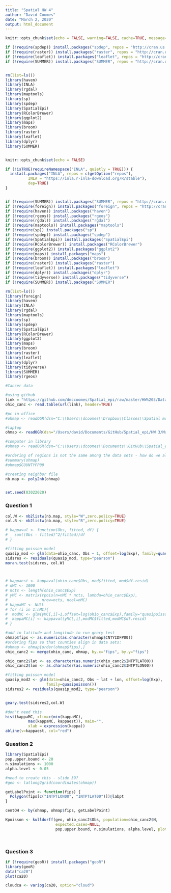 ```yaml
---
title: "Spatial HW 4"
author: "David Coomes"
date: "March 2, 2020"
output: html_document
---
```


```r
knitr::opts_chunk$set(echo = FALSE, warning=FALSE, cache=TRUE, message=FALSE)
```



```r

if (!require(spdep)) install.packages("spdep", repos = "http://cran.us.r-project.org")
if (!require(raster)) install.packages("raster", repos = "http://cran.us.r-project.org")
if (!require(leaflet)) install.packages("leaflet", repos = "http://cran.us.r-project.org")
if (!require(SUMMER)) install.packages("SUMMER", repos = "http://cran.us.r-project.org")



```


```r

rm(list=ls())
library(haven)
library(INLA)
library(rgdal)
library(maptools)
library(sp)
library(spdep)
library(SpatialEpi)
library(RColorBrewer)
library(ggplot2)
library(maps)
library(broom)
library(raster)
library(leaflet)
library(dplyr)
library(SUMMER)


knitr::opts_chunk$set(echo = FALSE)

```

```r

if (!isTRUE(requireNamespace("INLA", quietly = TRUE))) {
  install.packages("INLA", repos = c(getOption("repos"), 
          INLA = "https://inla.r-inla-download.org/R/stable"),
          dep=TRUE)
}


if (!require(SUMMER)) install.packages("SUMMER", repos = "http://cran.us.r-project.org")
if (!require(foreign)) install.packages("foreign", repos = "http://cran.us.r-project.org")
if (!require(haven)) install.packages("haven")
if (!require(rgeos)) install.packages("rgeos")
if (!require(rgdal)) install.packages("rgdal")
if (!require(maptools)) install.packages("maptools")
if (!require(sp)) install.packages("sp")
if (!require(spdep)) install.packages("spdep")
if (!require(SpatialEpi)) install.packages("SpatialEpi")
if (!require(RColorBrewer)) install.packages("RColorBrewer")
if (!require(ggplot2)) install.packages("ggplot2")
if (!require(maps)) install.packages("maps")
if (!require(broom)) install.packages("broom")
if (!require(raster)) install.packages("raster")
if (!require(leaflet)) install.packages("leaflet")
if (!require(dplyr)) install.packages("dplyr")
if (!require(tidyverse)) install.packages("tidyverse")
if (!require(SUMMER)) install.packages("SUMMER")


```


```r

rm(list=ls())
library(foreign)
library(haven)
library(INLA)
library(rgdal)
library(maptools)
library(sp)
library(spdep)
library(SpatialEpi)
library(RColorBrewer)
library(ggplot2)
library(maps)
library(broom)
library(raster)
library(leaflet)
library(dplyr)
library(tidyverse)
library(SUMMER)
library(rgeos)

```


```r

#Cancer data

#using github
link = "https://github.com/dmccoomes/Spatial_epi/raw/master/HW%203/Data/ohio_2019_version.txt"
ohio_canc <- read.table(url(link), header=TRUE)

#pc in office
#ohmap <- readOGR(dsn="C:\\Users\\dcoomes\\Dropbox\\Classes\\Spatial modeling\\HW 3\\Data\\Map data", layer="ohio_map")

#laptop
ohmap <- readOGR(dsn="/Users/david/Documents/GitHub/Spatial_epi/HW 3/Map data", layer="ohio_map")

#computer in library
#ohmap <- readOGR(dsn="C:\\Users\\dcoomes\\Documents\\GitHub\\Spatial_epi\\HW 3\\Map data", layer="ohio_map")

#ordering of regions is not the same among the data sets - how do we align these two?
#summary(ohmap)
#ohmap$COUNTYFP00

#creating neighbor file
nb.map <- poly2nb(ohmap)



```


```r

set.seed(03022020)

```


### Question 1

```r


col.W <- nb2listw(nb.map, style="W",zero.policy=TRUE)
col.B <- nb2listw(nb.map, style="B",zero.policy=TRUE)

# kappaval <- function(Obs, fitted, df) {
#   sum((Obs - fitted)^2/fitted)/df
# }

#fitting poisson model
quasip_mod <- glm(data=ohio_canc, Obs ~ 1, offset=log(Exp), family=quasipoisson())
sidsres <- residuals(quasip_mod, type="pearson")
moran.test(sidsres, col.W)



# kappaest <- kappaval(ohio_canc$Obs, mod$fitted, mod$df.resid)
# nMC <- 1000
# ncts <- length(ohio_canc$Exp)
# yMC <- matrix(rpois(n=nMC * ncts, lambda=ohio_canc$Exp),
#               nrow=ncts, ncol=nMC)
# kappaMC <- NULL
# for (i in 1:nMC){
#  modMC <- glm(yMC[,i]~1,offset=log(ohio_canc$Exp),family="quasipoisson")
#  kappaMC[i] <- kappaval(yMC[,i],modMC$fitted,modMC$df.resid)
# }

```


```r

#add in latitude and longitude to run geary test
ohmap$fips <- as.numeric(as.character(ohmap$CNTYIDFP00))
#ordering fips so that counties align in data sets:
#ohmap <- ohmap[order(ohmap$fips),]            
ohio_canc2 <- merge(ohio_canc, ohmap, by.x="fips", by.y="fips")

ohio_canc2$lat <- as.character(as.numeric(ohio_canc2$INTPTLAT00))
ohio_canc2$lon <- as.character(as.numeric(ohio_canc2$INTPTLON00))

#fitting poisson model
quasip_mod2 <- glm(data=ohio_canc2, Obs ~ lat + lon, offset=log(Exp),
                  family=quasipoisson())
sidsres2 <- residuals(quasip_mod2, type="pearson")


geary.test(sidsres2,col.W)


```


```r

#don't need this
hist(kappaMC, xlim=c(min(kappaMC),
          max(kappaMC, kappaest)), main="",
          xlab = expression(kappa))
abline(v=kappaest, col="red")

```



### Question 2

```r

library(SpatialEpi)
pop.upper.bound <- 20
n.simulations <- 1000
alpha.level <- 0.05

#need to create this - slide 39?
#geo <- latlong2grid(coordinates(ohmap))

getLabelPoint <- function(fips) {
  Polygon(fips[c("INTPTLON00", "INTPTLAT00")])@labpt
}

centOH <- by(ohmap, ohmap$fips, getLabelPoint)

Kpoisson <- kulldorff(geo, ohio_canc2$Obs, population=ohio_canc2$N,
                      expected.cases=NULL,
                      pop.upper.bound, n.simulations, alpha.level, plot=T)

            

```





### Question 3

```r

if (!require(geoR)) install.packages("geoR")
library(geoR)
data("ca20")
plot(ca20)

```


```r

cloudca <- variog(ca20, option="cloud")

```



